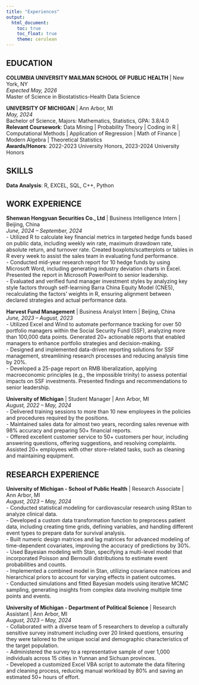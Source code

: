 ```yaml
---
title: "Experiences"
output: 
  html_document:
    toc: true
    toc_float: true
    theme: cerulean
---
```


## EDUCATION
**COLUMBIA UNIVERSITY MAILMAN SCHOOL OF PUBLIC HEALTH** | New York, NY  
*Expected May, 2026*  
Master of Science in Biostatistics-Health Data Science  

**UNIVERSITY OF MICHIGAN** | Ann Arbor, MI  
*May, 2024*  
Bachelor of Science, Majors: Mathematics, Statistics, GPA: 3.8/4.0  
**Relevant Coursework**: Data Mining | Probability Theory | Coding in R | Computational Methods | Application of Regression | Math of Finance | Modern Algebra | Theoretical Statistics  
**Awards/Honors**: 2022-2023 University Honors, 2023-2024 University Honors  

## SKILLS
**Data Analysis**: R, EXCEL, SQL, C++, Python  

## WORK EXPERIENCE
**Shenwan Hongyuan Securities Co., Ltd** | Business Intelligence Intern | Beijing, China  
*June, 2024 – September, 2024*  
- Utilized R to calculate key financial metrics in targeted hedge funds based on public data, including weekly win rate, maximum drawdown rate, absolute return, and turnover rate. Created boxplots/scatterplots or tables in R every week to assist the sales team in evaluating fund performance.  
- Conducted mid-year research report for 10 hedge funds by using Microsoft Word, including generating industry deviation charts in Excel. Presented the report in Microsoft PowerPoint to senior leadership.  
- Evaluated and verified fund manager investment styles by analyzing key style factors through self-learning Barra China Equity Model (CNE5), recalculating the factors' weights in R, ensuring alignment between declared strategies and actual performance data.  

**Harvest Fund Management** | Business Analyst Intern | Beijing, China  
*June, 2023 – August, 2023*  
- Utilized Excel and Wind to automate performance tracking for over 50 portfolio managers within the Social Security Fund (SSF), analyzing more than 100,000 data points. Generated 20+ actionable reports that enabled managers to enhance portfolio strategies and decision-making.  
- Designed and implemented data-driven reporting solutions for SSF management, streamlining research processes and reducing analysis time by 20%.  
- Developed a 25-page report on RMB liberalization, applying macroeconomic principles (e.g., the impossible trinity) to assess potential impacts on SSF investments. Presented findings and recommendations to senior leadership.  

**University of Michigan** | Student Manager | Ann Arbor, MI  
*August, 2022 – May, 2024*  
- Delivered training sessions to more than 10 new employees in the policies and procedures required by the positions.  
- Maintained sales data for almost two years, recording sales revenue with 98% accuracy and preparing 50+ financial reports.  
- Offered excellent customer service to 50+ customers per hour, including answering questions, offering suggestions, and resolving complaints. Assisted 20+ employees with other store-related tasks, such as cleaning and maintaining equipment.  

## RESEARCH EXPERIENCE
**University of Michigan - School of Public Health** | Research Associate | Ann Arbor, MI  
*August, 2023 – May, 2024*  
- Conducted statistical modeling for cardiovascular research using RStan to analyze clinical data.  
- Developed a custom data transformation function to preprocess patient data, including creating time grids, defining variables, and handling different event types to prepare data for survival analysis.  
- Built numeric design matrices and lag matrices for advanced modeling of time-dependent covariates, improving the accuracy of predictions by 30%.  
- Used Bayesian modeling with Stan, specifying a multi-level model that incorporated Poisson and Bernoulli distributions to estimate event probabilities and counts.  
- Implemented a combined model in Stan, utilizing covariance matrices and hierarchical priors to account for varying effects in patient outcomes.  
- Conducted simulations and fitted Bayesian models using iterative MCMC sampling, generating insights from complex data involving multiple time points and events.  

**University of Michigan - Department of Political Science** | Research Assistant | Ann Arbor, MI  
*August, 2023 – May, 2024*  
- Collaborated with a diverse team of 5 researchers to develop a culturally sensitive survey instrument including over 20 linked questions, ensuring they were tailored to the unique social and demographic characteristics of the target population.  
- Administered the survey to a representative sample of over 1,000 individuals across 15 cities in Yunnan and Sichuan provinces.  
- Developed a customized Excel VBA script to automate the data filtering and cleaning process, reducing manual workload by 80% and saving an estimated 50+ hours of effort.  
